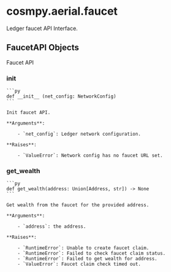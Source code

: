 # cosmpy.aerial.faucet

Ledger faucet API Interface.

## FaucetAPI Objects

Faucet API

### __init__

    ```py
    def __init__ (net_config: NetworkConfig)
    ```

    Init faucet API.

    **Arguments**:

        - `net_config`: Ledger network configuration.

    **Raises**:

        - `ValueError`: Network config has no faucet URL set.

### get_wealth

    ```py
    def get_wealth(address: Union[Address, str]) -> None
    ```

    Get wealth from the faucet for the provided address.

    **Arguments**:

        - `address`: the address.

    **Raises**:

        - `RuntimeError`: Unable to create faucet claim.
        - `RuntimeError`: Failed to check faucet claim status.
        - `RuntimeError`: Failed to get wealth for address.
        - `ValueError`: Faucet claim check timed out.
